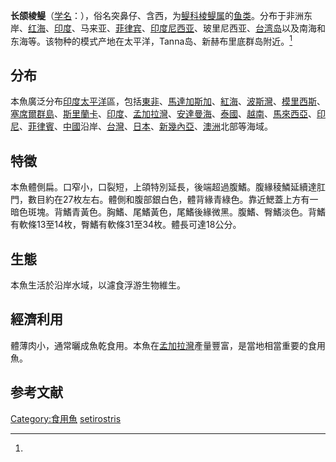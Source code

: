 {{Speciesbox
| status = NE
| status_system=IUCN3.1
| taxon= Thryssa setirostris
| authority = [[Broussonet|Broussonet]], 1782<ref name='id5385'>{{cite web| url =http://www.bioinfo.cn/db05/BjdwSpecies.php?action=view&id=5385| title =长颌棱鳀| work =中国动物物种编目数据库| publisher =中国科学院微生物研究所| author =中国科学院动物研究所| accessdate =2009-04-11| deadurl =yes| archiveurl =https://web.archive.org/web/20160305013135/http://www.bioinfo.cn/db05/BjdwSpecies.php?action=view&id=5385| archivedate =2016-03-05}}</ref>
| synonyms = *''Clupea setirostris''<br /><small>Broussonet, 1782</small> 
*''Clupea seticornis''<br /><small>Rees, 1807</small>
*''Engraulis setirostris''<br /><small>Broussonet, 1782</small>
*''Thrissa setirostris''<br /><small>Broussonet, 1782</small>
*''Scutengraulis setirostris''<br /><small>Broussonet, 1782</small>
*''Thrissocles setirostris''<br /><small>Broussonet, 1782</small>
*''Clupea mystacina''<br /><small>Forster, 1801</small>
*''Thryssa macrognathos''<br /><small>Bleeker, 1849</small>
}}

'''长颌棱鳀'''（[[学名|学名]]：{{lang|la|''Thryssa setirostris''}}），俗名突鼻仔、含西，为[[鳀科|鳀科]][[棱鳀属|棱鳀属]]的[[鱼类|鱼类]]。分布于非洲东岸、[[红海|红海]]、[[印度|印度]]、马来亚、[[菲律宾|菲律宾]]、[[印度尼西亚|印度尼西亚]]、玻里尼西亚、[[台湾岛|台湾岛]]以及南海和东海等。该物种的模式产地在太平洋，Tanna岛、新赫布里底群岛附近。<ref name='id5385'/>

==分布==
本魚廣泛分布[[印度|印度]][[太平洋|太平洋]]區，包括[[東非|東非]]、[[馬達加斯加|馬達加斯加]]、[[紅海|紅海]]、[[波斯灣|波斯灣]]、[[模里西斯|模里西斯]]、[[塞席爾群島|塞席爾群島]]、[[斯里蘭卡|斯里蘭卡]]、[[印度|印度]]、[[孟加拉灣|孟加拉灣]]、[[安達曼海|安達曼海]]、[[泰國|泰國]]、[[越南|越南]]、[[馬來西亞|馬來西亞]]、[[印尼|印尼]]、[[菲律賓|菲律賓]]、[[中國|中國]]沿岸、[[台灣|台灣]]、[[日本|日本]]、[[新幾內亞|新幾內亞]]、[[澳洲|澳洲]]北部等海域。

==特徵==
本魚體側扁。口窄小，口裂短，上頜特別延長，後端超過腹鰭。腹緣稜鱗延續達肛門，數目約在27枚左右。體側和腹部銀白色，體背緣青綠色。靠近鰓蓋上方有一暗色斑塊。背鰭青黃色。胸鰭、尾鰭黃色，尾鰭後緣微黑。腹鰭、臀鰭淡色。背鰭有軟條13至14枚，臀鰭有軟條31至34枚。體長可達18公分。

==生態==
本魚生活於沿岸水域，以濾食浮游生物維生。

==經濟利用==
體薄肉小，通常曬成魚乾食用。本魚在[[孟加拉灣|孟加拉灣]]產量豐富，是當地相當重要的食用魚。

==参考文献==
{{reflist}}
{{Taxonbar|from=Q2859227}}

[[Category:食用魚|Category:食用魚]]
[[Category:棱鯷屬|setirostris]]